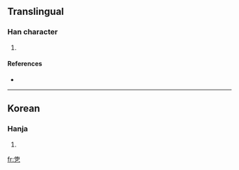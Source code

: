 ==Translingual==

===Han character===
{{Han char|rn=5|rad=乙|as=07|sn=8|four=|canj=人口弓 (ORN)}}

# {{defn|Han|sort=乙07}}

====References====
* {{Han ref|kx=0084.201|dkj=|dj=|hdz=|uh=341B|ud=13339|bh=|bd=}}

----

==Korean==

===Hanja===
{{ko-hanja|hangeul=울|rv=ul|mr=ul|y=wul}}

# {{defn|Korean|sort=乙07}}

[[fr:㐛]]